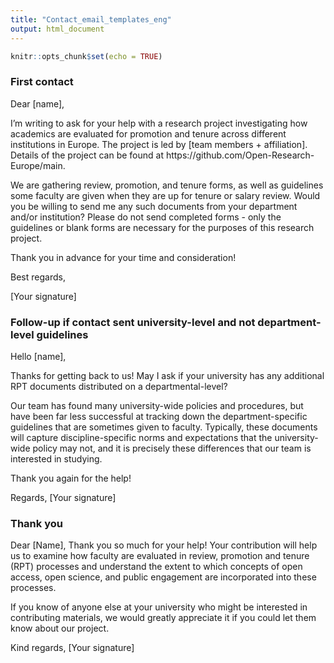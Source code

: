 ---
title: "Contact_email_templates_eng"
output: html_document
---

```{r setup, include=FALSE}
knitr::opts_chunk$set(echo = TRUE)
```
### First contact
Dear [name],

I'm writing to ask for your help with a research project investigating how academics are evaluated for promotion and tenure across different institutions in Europe. The project is led by [team members + affiliation]. Details of the project can be found at https://github.com/Open-Research-Europe/main.

We are gathering review, promotion, and tenure forms, as well as guidelines some faculty are given when they are up for tenure or salary review. Would you be willing to send me any such documents from your department and/or institution? Please do not send completed forms - only the guidelines or blank forms are necessary for the purposes of this research project.  

Thank you in advance for your time and consideration!

Best regards,

[Your signature]

### Follow-up if contact sent university-level and not department-level guidelines

Hello [name],

Thanks for getting back to us! May I ask if your university has any additional RPT documents distributed on a departmental-level?

Our team has found many university-wide policies and procedures, but have been far less successful at tracking down the department-specific guidelines that are sometimes given to faculty. Typically, these documents will capture discipline-specific norms and expectations that the university-wide policy may not, and it is precisely these differences that our team is interested in studying.

Thank you again for the help!

Regards,
[Your signature]

### Thank you 
Dear [Name],
Thank you so much for your help! Your contribution will help us to examine how faculty are evaluated in review, promotion and tenure (RPT) processes and understand the extent to which concepts of open access, open science, and public engagement are incorporated into these processes.

If you know of anyone else at your university who might be interested in contributing materials, we would greatly appreciate it if you could let them know about our project. 

Kind regards,
[Your signature]